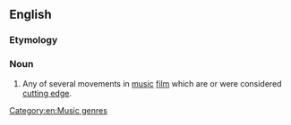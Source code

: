 ==English==
{{wikipedia}}

===Etymology===
{{calque|new|wave|etyl term=Nouvelle Vague|etyl lang=fr|lang=en}}

===Noun===
{{en-noun|head=[[new|New]] [[wave|Wave]]|-}}

# Any of several movements in [[music]] [[film]] which are or were considered [[cutting edge]].

[[Category:en:Music genres]]